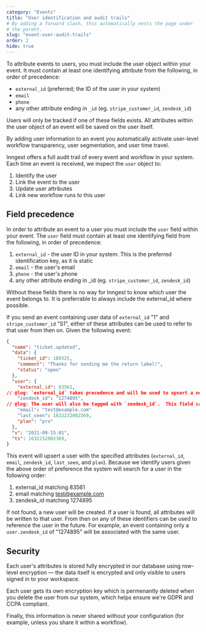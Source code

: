 ```yaml
---
category: "Events"
title: "User identification and audit trails"
# By adding a forward slash, this automatically nests the page under
# the parent.
slug: "event-user-audit-trails"
order: 2
hide: true
---
```


<div className="tldr">

To attribute events to users, you must include the user object within your event. It must contain at least one identifying attribute from the following, in order of precedence:

- `external_id` (preferred; the ID of the user in your system)
- `email`
- `phone`
- any other attribute ending in `_id` (eg. `stripe_customer_id`, `zendesk_id`)

Users will only be tracked if one of these fields exists. All attributes within the user object of an event will be saved on the user itself.

By adding user information to an event you automatically activate user-level workflow transparency, user segmentation, and user time travel.

</div>

Inngest offers a full audit trail of every event and workflow in your system. Each time an event is received, we inspect the `user` object to:

1. Identify the user
2. Link the event to the user
3. Update user attributes
4. Link new workflow runs to this user

## Field precedence

In order to attribute an event to a user you must include the `user` field within your event. The `user` field must contain at least one identifying field from the following, in <a name="order-of-preference">order of precedence</a>:

1. `external_id` - the user ID in your system. This is the preferred identification key, as it is static
2. `email` - the user's email
3. `phone` - the user's phone
4. any other attribute ending in \_id (eg. `stripe_customer_id`, `zendesk_id`)

Without these fields there is no way for Inngest to know which user the event belongs to. It is preferrable to always include the external_id where possible.

If you send an event containing user data of `external_id` "1" and `stripe_customer_id` "S1", either of these attributes can be used to refer to that user from then on. Given the following event:

```json twoslash
{
  "name": "ticket.updated",
  "data": {
    "ticket_id": 189325,
    "comment": "Thanks for sending me the return label!",
    "status": "open"
  },
  "user": {
    "external_id": 83561,
// @log: `external_id` takes precedence and will be used to upsert a new user.
    "zendesk_id": "1274895",
// @log: The user will also be tagged with `zendesk_id`.  This field can be used in the future to reference the same user without any other identifier.<br /><br />If you start consuming events directly from Zendesk, as long as `zendesk_id` exists in the user object we will attribute the event correctly:  no lookups necessary.
    "email": "test@example.com"
    "last_seen": 1632232002369,
    "plan": "pro"
  },
  "v": "2021-09-15.01",
  "ts": 1632232002369,
}
```

This event will upsert a user with the specified attributes (`external_id`, `email`, `zendesk_id`, `last_seen`, and `plan`). Because we identify users given the above order of preference the system will search for a user in the following order:

1. external_id matching 83561
2. email matching test@example.com
3. zendesk_id matching 1274895

If not found, a new user will be created. If a user is found, all attributes will be written to that user. From then on any of these identifiers can be used to reference the user in the future. For example, an event containing only a `user.zendesk_id` of "1274895" will be associated with the same user.

## Security

Each user's attributes is stored fully encrypted in our database using row-level encryption &mdash; the data itself is encrypted and only visible to users signed in to your workspace.

Each user gets its own encryption key which is permenantly deleted when you delete the user from our system, which helps ensure we're GDPR and CCPA compliant.

Finally, this information is never shared without your configuration (for example, unless you share it within a workflow).
